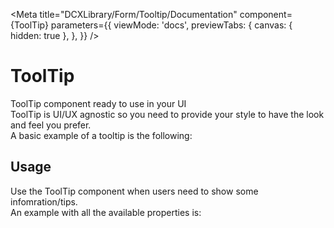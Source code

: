 
<Meta
  title="DCXLibrary/Form/Tooltip/Documentation"
  component={ToolTip}
  parameters={{
    viewMode: 'docs',
    previewTabs: {
      canvas: { hidden: true },
    },
  }}
/>

# ToolTip

ToolTip component ready to use in your UI  
ToolTip is UI/UX agnostic so you need to provide your style to have the look and feel you prefer.  
A basic example of a tooltip is the following:

<Canvas of={ToolTiptories.Bottom} />

## Usage

Use the ToolTip component when users need to show some infomration/tips.  
An example with all the available properties is:

```js
<ToolTip
  content={content}
  direction="bottom"
  className="tooltipClass"
  background="red"
  color="white"
>
  <b> Testing Bottom </b>
</ToolTip>
```

<ArgTypes of={ToolTiptories} />

